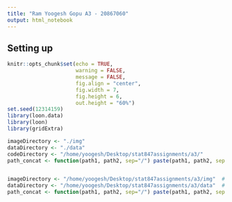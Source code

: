 ```yaml
---
title: "Ram Yoogesh Gopu A3 - 20867060"
output: html_notebook
---
```




## Setting up 
```r

knitr::opts_chunk$set(echo = TRUE, 
                      warning = FALSE,
                      message = FALSE,
                      fig.align = "center", 
                      fig.width = 7, 
                      fig.height = 6,
                      out.height = "60%")
set.seed(12314159)
library(loon.data)
library(loon)
library(gridExtra)

imageDirectory <- "./img"
dataDirectory <- "./data"
codeDirectory <- "/home/yoogesh/Desktop/stat847assignments/a3/"
path_concat <- function(path1, path2, sep="/") paste(path1, path2, sep = sep)


imageDirectory <- "/home/yoogesh/Desktop/stat847assignments/a3/img"  # e.g. in current "./img"
dataDirectory <- "/home/yoogesh/Desktop/stat847assignments/a3/data"  # e.g. in current "./data"
path_concat <- function(path1, path2, sep="/") paste(path1, path2, sep = sep)

```

